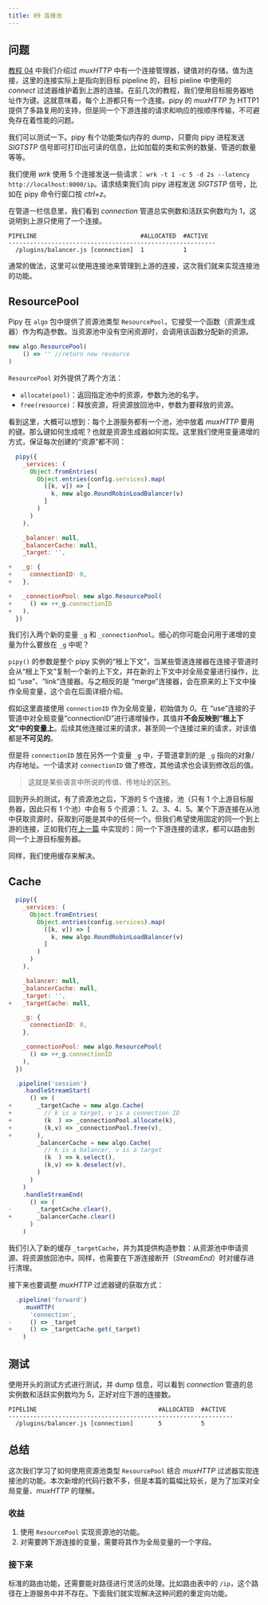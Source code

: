 ```yaml
---
title: 09 连接池
---
```


## 问题

[教程 04](/tutorial/04-routing) 中我们介绍过 *muxHTTP* 中有一个连接管理器，键值对的存储。值为连接，这里的连接实际上是指向到目标 pipeline 的，目标 pieline 中使用的 *connect* 过滤器维护着到上游的连接。在前几次的教程，我们使用目标服务器地址作为键。这就意味着，每个上游都只有一个连接。pipy 的 *muxHTTP* 为 HTTP1 提供了多路复用的支持，但是同一个下游连接的请求和响应的按顺序传输，不可避免存在着性能的问题。

我们可以测试一下。pipy 有个功能类似内存的 dump，只要向 pipy 进程发送 *SIGTSTP* 信号即可打印出可读的信息，比如加载的类和实例的数量、管道的数量等等。

我们使用 *wrk* 使用 5 个连接发送一些请求： `wrk -t 1 -c 5 -d 2s --latency http://localhost:8000/ip`。请求结束我们向 pipy 进程发送 *SIGTSTP* 信号，比如在 pipy 命令行窗口按 *ctrl+z*。

在管道一栏信息里，我们看到 *connection* 管道总实例数和活跃实例数均为 1，这说明到上游只使用了一个连接。

```
PIPELINE                             #ALLOCATED  #ACTIVE
----------------------------------------------------------
  /plugins/balancer.js [connection]  1           1
```

通常的做法，这里可以使用连接池来管理到上游的连接，这次我们就来实现连接池的功能。

## ResourcePool

Pipy  在 `algo` 包中提供了资源池类型 `ResourcePool`，它接受一个函数（资源生成器）作为构造参数。当资源池中没有空闲资源时，会调用该函数分配新的资源。

```js
new algo.ResourcePool(
    () => '' //return new resource
)
```

`ResourcePool` 对外提供了两个方法：

* `allocate(pool)`：返回指定池中的资源，参数为池的名字。
* `free(resource)`：释放资源，将资源放回池中，参数为要释放的资源。

看到这里，大概可以想到：每个上游服务都有一个池，池中放着 *muxHTTP* 要用的键。那么键如何生成呢？也就是资源生成器如何实现。这里我们使用变量递增的方式，保证每次创建的“资源”都不同：

```js
  pipy({
    _services: (
      Object.fromEntries(
        Object.entries(config.services).map(
          ([k, v]) => [
            k, new algo.RoundRobinLoadBalancer(v)
          ]
        )
      )
    ),

    _balancer: null,
    _balancerCache: null,
    _target: '',

+   _g: {
+     connectionID: 0,
+   },

+   _connectionPool: new algo.ResourcePool(
+     () => ++_g.connectionID
+   ),
  })
```

我们引入两个新的变量 `_g` 和 `_connectionPool`。细心的你可能会问用于递增的变量为什么要放在 `_g` 中呢？

`pipy()` 的参数是整个 pipy 实例的“根上下文”，当某些管道连接器在连接子管道时会从“根上下文”复制一个新的上下文，并在新的上下文中对全局变量进行操作，比如 “use”、“link”连接器。与之相反的是 “merge”连接器，会在原来的上下文中操作全局变量，这个会在后面详细介绍。

假如这里直接使用 `connectionID` 作为全局变量，初始值为 *0*。在 “use”连接的子管道中对全局变量“connectionID”进行递增操作，其值并**不会反映到“根上下文”中的变量上**。后续其他连接过来的请求，甚至同一个连接过来的请求，对该值都是**不可见的**。

但是将 `connectionID` 放在另外一个变量 `_g` 中，子管道拿到的是 `_g` 指向的对象/内存地址。一个请求对 `connectionID` 做了修改，其他请求也会读到修改后的值。

> 这就是某些语言中所说的传值、传地址的区别。

回到开头的测试，有了资源池之后，下游的 5 个连接，池（只有 1 个上游目标服务器，因此只有 1 个池）中会有 5 个资源：1、2、3、4、5。某个下游连接在从池中获取资源时，获取到可能是其中的任何一个。但我们希望使用固定的同一个到上游的连接，正如我们在[上一篇](/tutorial/08-load-balancing-improved) 中实现的：同一个下游连接的请求，都可以路由到同一个上游目标服务器。

同样，我们使用缓存来解决。

## Cache

```js
  pipy({
    _services: (
      Object.fromEntries(
        Object.entries(config.services).map(
          ([k, v]) => [
            k, new algo.RoundRobinLoadBalancer(v)
          ]
        )
      )
    ),

    _balancer: null,
    _balancerCache: null,
    _target: '',
+   _targetCache: null,

    _g: {
      connectionID: 0,
    },

    _connectionPool: new algo.ResourcePool(
      () => ++_g.connectionID
    ),
  })

  .pipeline('session')
    .handleStreamStart(
      () => (
+       _targetCache = new algo.Cache(
+         // k is a target, v is a connection ID
+         (k  ) => _connectionPool.allocate(k),
+         (k,v) => _connectionPool.free(v),
+       ),
        _balancerCache = new algo.Cache(
          // k is a balancer, v is a target
          (k  ) => k.select(),
          (k,v) => k.deselect(v),
        )        
      )
    )
    .handleStreamEnd(
      () => (
-       _targetCache.clear(),
+       _balancerCache.clear()
      )
    )
```

我们引入了新的缓存 `_targetCache`，并为其提供构造参数：从资源池中申请资源、将资源放回池中。同样，也需要在下游连接断开（*StreamEnd*）时对缓存进行清理。

接下来也要调整 *muxHTTP*  过滤器键的获取方式：

```js
  .pipeline('forward')
    .muxHTTP(
      'connection',
-     () => _target
+     () => _targetCache.get(_target)
    )
```

##  测试

使用开头的测试方式进行测试，并 dump 信息，可以看到 *connection* 管道的总实例数和活跃实例数均为 5，正好对应下游的连接数。

```
PIPELINE                                  #ALLOCATED  #ACTIVE
---------------------------------------------------------------
  /plugins/balancer.js [connection]       5           5
```

## 总结

这次我们学习了如何使用资源池类型 `ResourcePool` 结合 *muxHTTP* 过滤器实现连接池的功能。本次新增的代码行数不多，但是本篇的篇幅比较长，是为了加深对全局变量、*muxHTTP* 的理解。

### 收益

1. 使用 `ResourcePool` 实现资源池的功能。
2. 对需要跨下游连接的变量，需要将其作为全局变量的一个字段。

### 接下来

标准的路由功能，还需要能对路径进行灵活的处理。比如路由表中的 `/ip`，这个路径在上游服务中并不存在。下面我们就实现解决这种问题的重定向功能。